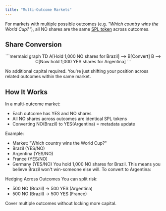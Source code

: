 ```yaml
---
title: "Multi-Outcome Markets"
---
```


For markets with multiple possible outcomes (e.g. _"Which country wins the World Cup?"_), all NO shares are the same [SPL token](/architecture/spl-structure) across outcomes.

## Share Conversion

<div align="center">
```mermaid
graph TD
    A[Hold 1,000 NO shares for Brazil] --> B[Convert]
    B --> C[Now hold 1,000 YES shares for Argentina]
```

</div>

No additional capital required. You're just shifting your position across related outcomes within the same market.

## How It Works

In a multi-outcome market:

- Each outcome has YES and NO shares
- All NO shares across outcomes are identical SPL tokens
- Converting NO(Brazil) to YES(Argentina) = metadata update

Example:

- Market: "Which country wins the World Cup?"
- Brazil (YES/NO)
- Argentina (YES/NO)
- France (YES/NO)
- Germany (YES/NO) You hold 1,000 NO shares for Brazil. This means you believe Brazil won't win-someone else will. To convert to Argentina:

<Steps>
  <Step title="Burn 1,000 NO (Brazil)" titleSize="h3">
    
  </Step>
  <Step title="Mint 1,000 YES (Argentina)" titleSize="h3">
    
  </Step>
  <Step title="Zero additional capital" titleSize="h3">
    
  </Step>
</Steps>

Hedging Across Outcomes You can split risk:

- 500 NO (Brazil) → 500 YES (Argentina)
- 500 NO (Brazil) → 500 YES (France)

Cover multiple outcomes without locking more capital.